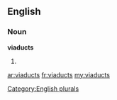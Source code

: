 ==English==

===Noun===
'''viaducts'''

# {{plural of|[[viaduct]]}}

[[Category:English plurals]]

[[ar:viaducts]]
[[fr:viaducts]]
[[my:viaducts]]